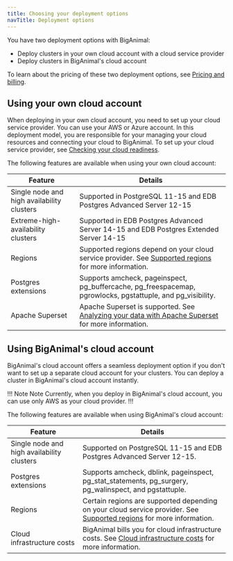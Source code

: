 ```yaml
---
title: Choosing your deployment options
navTitle: Deployment options
---
```


You have two deployment options with BigAnimal: 

- Deploy clusters in your own cloud account with a cloud service provider
- Deploy clusters in BigAnimal's cloud account

To learn about the pricing of these two deployment options, see [Pricing and billing](/biganimal/latest/pricing_and_billing/).

## Using your own cloud account

When deploying in your own cloud account, you need to set up your cloud service provider. You can use your AWS or Azure account. In this deployment model, you are responsible for your managing your cloud resources and connecting your cloud to BigAnimal. To set up your cloud service provider, see [Checking your cloud readiness](/biganimal/latest/getting_started/preparing_cloud_account/). 

The following features are available when using your own cloud account: 

| Feature | Details |
| ------- | ------- | 
| Single node and high availability clusters | Supported in PostgreSQL 11-15 and EDB Postgres Advanced Server 12-15 | 
| Extreme-high-availability clusters | Supported in EDB Postgres Advanced Server 14-15 and EDB Postgres Extended Server 14-15 |
| Regions | Supported regions depend on your cloud service provider. See [Supported regions](/biganimal/latest/overview/03a_region_support/#your-own-cloud-account) for more information. |
| Postgres extensions | Supports amcheck, pageinspect, pg_buffercache, pg_freespacemap, pgrowlocks, pgstattuple, and pg_visibility. |
| Apache Superset | Apache Superset is supported. See [Analyzing your data with Apache Superset](/biganimal/latest/using_cluster/06_analyze_with_superset/) for more information. |

## Using BigAnimal's cloud account

BigAnimal's cloud account offers a seamless deployment option if you don't want to set up a separate cloud account for your clusters. You can deploy a cluster in BigAnimal's cloud account instantly. 

!!! Note Note
Currently, when you deploy in BigAnimal's cloud account, you can use only AWS as your cloud provider.
!!!

The following features are available when using BigAnimal's cloud account:

| Feature | Details | 
| ------- | ------- | 
| Single node and high availability clusters | Supported on PostgreSQL 11-15 and EDB Postgres Advanced Server 12-15. | 
| Postgres extensions |  Supports amcheck, dblink, pageinspect, pg_stat_statements, pg_surgery, pg_walinspect, and pgstattuple. |
| Regions | Certain regions are supported depending on your cloud service provider. See [Supported regions](/biganimal/latest/overview/03a_region_support/#your-own-cloud-account) for more information. | 
| Cloud infrastructure costs | BigAnimal bills you for cloud infrastructure costs. See [Cloud infrastructure costs](/biganimal/latest/pricing_and_billing/#biganimals-cloud-account) for more information. |

